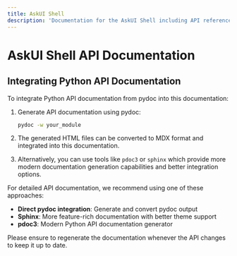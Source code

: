 ```yaml
---
title: AskUI Shell
description: 'Documentation for the AskUI Shell including API reference'
---
```


# AskUI Shell API Documentation

## Integrating Python API Documentation

To integrate Python API documentation from pydoc into this documentation:

1. Generate API documentation using pydoc:
   ```bash
   pydoc -w your_module
   ```

2. The generated HTML files can be converted to MDX format and integrated into this documentation.

3. Alternatively, you can use tools like `pdoc3` or `sphinx` which provide more modern documentation generation capabilities and better integration options.

For detailed API documentation, we recommend using one of these approaches:

- **Direct pydoc integration**: Generate and convert pydoc output
- **Sphinx**: More feature-rich documentation with better theme support
- **pdoc3**: Modern Python API documentation generator

Please ensure to regenerate the documentation whenever the API changes to keep it up to date.